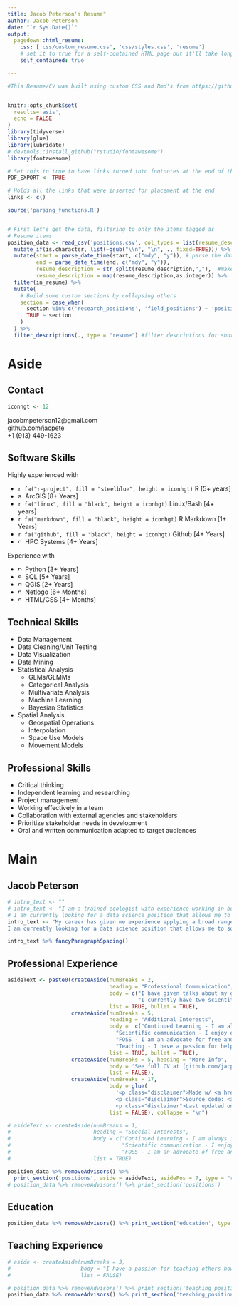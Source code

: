 ```yaml
---
title: Jacob Peterson's Resume"
author: Jacob Peterson
date: "`r Sys.Date()`"
output:
  pagedown::html_resume:
    css: ['css/custom_resume.css', 'css/styles.css', 'resume']
    # set it to true for a self-contained HTML page but it'll take longer to render
    self_contained: true

---
```



```r
#This Resume/CV was built using custom CSS and Rmd's from https://github.com/nstrayer/cv


knitr::opts_chunk$set(
  results='asis', 
  echo = FALSE
)
library(tidyverse)
library(glue)
library(lubridate)
# devtools::install_github("rstudio/fontawesome")
library(fontawesome)

# Set this to true to have links turned into footnotes at the end of the document
PDF_EXPORT <- TRUE

# Holds all the links that were inserted for placement at the end
links <- c()

source('parsing_functions.R')


# First let's get the data, filtering to only the items tagged as
# Resume items
position_data <- read_csv('positions.csv', col_types = list(resume_description = "c")) %>% 
  mutate_if(is.character, list(~gsub("\\n", "\n", ., fixed=TRUE))) %>% #the list is so that I can use normal fxn syntax formula with the purrr style fxn creator ~
  mutate(start = parse_date_time(start, c("mdy", "y")), # parse the dates correctly
         end = parse_date_time(end, c("mdy", "y")),
         resume_description = str_split(resume_description,","),  #make a list for the resume_description column (i.e. which descriptions should be included in the resume)
         resume_description = map(resume_description,as.integer)) %>%  
  filter(in_resume) %>% 
  mutate(
    # Build some custom sections by collapsing others
    section = case_when(
      section %in% c('research_positions', 'field_positions') ~ 'positions', 
      TRUE ~ section
    )
  ) %>% 
  filter_descriptions(., type = "resume") #filter descriptions for shortened resume


```


Aside
================================================================================


<!-- ![logo](homeRange.png){width=100%} -->

Contact {#contact}
--------------------------------------------------------------------------------



```r
iconhgt <- 12
```

<i class="fa fa-envelope"></i> jacobmpeterson12@gmail.com  
<!-- `r fa("twitter", fill = "#1DA1F2", height = iconhgt)` [PetersonJacobM](https://twitter.com/PetersonJacobM)   -->
<i class="fa fa-github"></i> [github.com/jacpete](https://github.com/jacpete//)  
<i class="fa fa-phone"></i> +1 (913) 449-1623


Software Skills {.skills}
--------------------------------------------------------------------------------


Highly experienced with

- `r fa("r-project", fill = "steelblue", height = iconhgt)` R [5+ years]
- <img src="https://grok.lsu.edu/image/46020.png" alt="arcgis" height="12" width="12" align="top"> ArcGIS [8+ Years]
- `r fa("linux", fill = "black", height = iconhgt)` Linux/Bash [4+ years]
- `r fa("markdown", fill = "black", height = iconhgt)` R Markdown [1+ Years]
- `r fa("github", fill = "black", height = iconhgt)` Github [4+ Years]
- <img src="https://img.icons8.com/wired/64/000000/server.png" alt="css" height="12" width="12" align="top"> HPC Systems [4+ Years]

Experience with

- <img src="https://upload.wikimedia.org/wikipedia/commons/thumb/c/c3/Python-logo-notext.svg/165px-Python-logo-notext.svg.png" alt="python" height="12" width="12" align="top"> Python [3+ Years]
- <img src="https://www.pngrepo.com/png/84894/170/sql-open-file-format.png" alt="sql" height="12" width="12" align="top"> SQL [5+ Years]
- <img src="https://upload.wikimedia.org/wikipedia/commons/thumb/9/91/QGIS_logo_new.svg/1024px-QGIS_logo_new.svg.png" alt="qgis" height="12" width="12" align="top"> QGIS [2+ Years]
- <img src="https://netlogoweb.org/assets/images/4ee488fc0c5c07fad84cf1c24e44556d-desktopicon.png" alt="netlogo" height="12" width="12" align="top"> Netlogo [6+ Months]  
- <img src="https://www.svgrepo.com/show/43587/css.svg" alt="css" height="12" width="12" align="top"> HTML/CSS [4+ Months]  


Technical Skills {.skills .bullet}
--------------------------------------------------------------------------------

- Data Management
- Data Cleaning/Unit Testing
- Data Visualization
- Data Mining
- Statistical Analysis
  - GLMs/GLMMs
  - Categorical Analysis
  - Multivariate Analysis
  - Machine Learning
  - Bayesian Statistics
- Spatial Analysis
  - Geospatial Operations
  - Interpolation
  - Space Use Models
  - Movement Models



Professional Skills {.skills .bullet}
--------------------------------------------------------------------------------

- Critical thinking
- Independent learning and researching
- Project management
- Working effectively in a team
- Collaboration with external agencies and stakeholders
- Prioritize stakeholder needs in development
- Oral and written communication adapted to target audiences


<!-- More info {#more-info} -->
<!-- -------------------------------------------------------------------------------- -->

<!-- See full CV at [github.com/jacpete/Resume_CV/ cv_Peterson.pdf](https://github.com/jacpete/Resume_CV/raw/master/cv_Peterson.pdf) for a more complete list of positions and experience. -->


<!-- Disclaimer {#disclaimer} -->
<!-- -------------------------------------------------------------------------------- -->

<!-- Made w/ [**pagedown**](https://github.com/rstudio/pagedown). -->

<!-- Source code: [github.com/jacpete/Resume_CV](https://github.com/jacpete/Resume_CV). -->

<!-- Last updated on `r Sys.Date()`. -->


Main
================================================================================

Jacob Peterson {#title}
--------------------------------------------------------------------------------

```r
# intro_text <- ""
# intro_text <- "I am a trained ecologist with experience working in both ESRI and opensource GIS platforms. Through my academic pursuits, I have also gained considerable experience in a variety of statistical methodologies and have become proficient in R programming. I enjoy exploring datasets, solving the puzzle that comes with analysis, and getting the data to answer useful questions.\n
# I am currently looking for a data science position that allows me to visualize and solve pragmatic problems while leveraging my skills in GIS and statistical analysis."
intro_text <- "My career has given me experience applying a broad range of statistical methodologies and honed me into expert in R programming. Academic research has prepared me  to think critically, learn new skills independently and quickly, managage complex projects, and collaborate within teams to acheive results. I enjoy exploring datasets, solving the puzzles that accompany analysis, and transforming raw data into the solutions used to answer important questions.
I am currently looking for a data science position that allows me to solve pragmatic problems while leveraging my skills in data management and statistical analysis."

intro_text %>% fancyParagraphSpacing()
```



Professional Experience {data-icon=suitcase}
--------------------------------------------------------------------------------

```r
asideText <- paste0(createAside(numBreaks = 2,
                                heading = "Professional Communication",
                                body = c("I have given talks about my graduate research at five professional conferences in the last two years",
                                         "I currently have two scientific articles up for peer-review in professional journals"),
                                list = TRUE, bullet = TRUE),
                    createAside(numBreaks = 5,
                                heading = "Additional Interests",
                                body =  c("Continued Learning - I am always in pursuit of new methods, code libraries, and ideas that could increase the efficiency or statistical rigor of analysis. ",
                                  "Scientific communication - I enjoy explaining complex problems, statistical analyses, and their results to non-specialists.",
                                  "FOSS - I am an advocate for free and open source options that allow fully reproducable science and help others learn.",
                                  "Teaching - I have a passion for helping others discover how scripting and programming can make themselves more efficient."),
                                list = TRUE, bullet = TRUE),
                    createAside(numBreaks = 5, heading = "More Info",
                                body = 'See full CV at [github.com/jacpete/Resume_CV/ cv_Peterson.pdf](https://github.com/jacpete/Resume_CV/raw/master/cv_Peterson.pdf) for a more complete list of positions and experience.',
                                list = FALSE),
                    createAside(numBreaks = 17, 
                                body = glue(
                                  '<p class="disclaimer">Made w/ <a href="https://github.com/rstudio/pagedown" ><strong>pagedown</strong></a>.</p>
                                  <p class="disclaimer">Source code: <a href="https://github.com/jacpete/Resume_CV">github.com/jacpete/Resume_CV</a>.</p>
                                  <p class="disclaimer">Last updated on {Sys.Date()}.</p>'), 
                                list = FALSE), collapse = "\n")

# asideText <- createAside(numBreaks = 1,
#                          heading = "Special Interests",
#                          body = c("Continued Learning - I am always in search of new methods, code libraries, and ideas that could increase the efficiency or statistical rigor of analysis. ",
#                                   "Scientific communication - I enjoy explaining complex problems, statistical analyses, and their results to non-specialists.",
#                                   "FOSS - I am an advocate of free and open source software solutions that are easily accessible for others to use and learn from."),
#                          list = TRUE)

position_data %>% removeAdvisors() %>% 
  print_section('positions', aside = asideText, asidePos = 7, type = "resume")
# position_data %>% removeAdvisors() %>% print_section('positions')

```



Education {data-icon=graduation-cap data-concise=true}
--------------------------------------------------------------------------------

```r
position_data %>% removeAdvisors() %>% print_section('education', type = "resume")
```


Teaching Experience {data-icon=chalkboard-teacher}
--------------------------------------------------------------------------------

```r
# aside <- createAside(numBreaks = 3,
#                      body = "I have a passion for teaching others how scripting and programming can make themselves more efficient at their jobs. I am also a advocate for free and open source options that allow fully reproducable science.",
#                      list = FALSE)

# position_data %>% removeAdvisors() %>% print_section('teaching_positions', aside = aside, asidePos = 1, type = "resume")
position_data %>% removeAdvisors() %>% print_section('teaching_positions', type = "resume")
```



